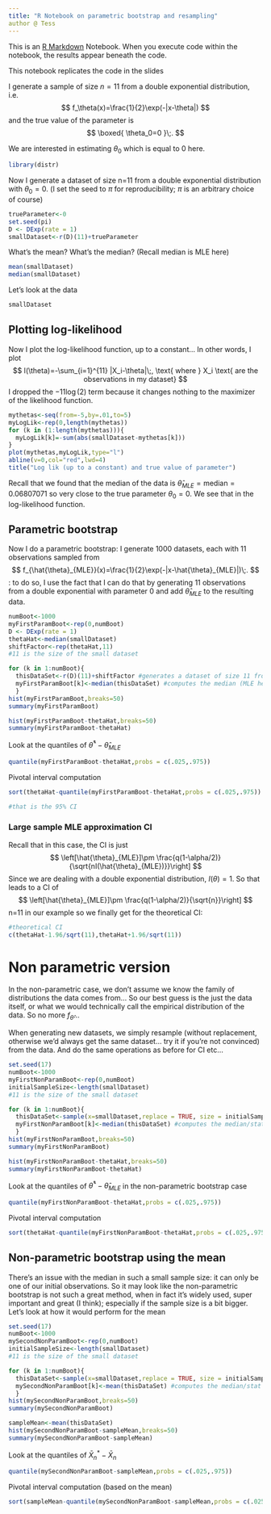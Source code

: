```yaml
---
title: "R Notebook on parametric bootstrap and resampling"
author @ Tess
---
```


This is an [R Markdown](http://rmarkdown.rstudio.com) Notebook. When you execute code within the notebook, the results appear beneath the code. 

This notebook replicates the code in the slides

I generate a sample of size $n=11$ from a double exponential distribution, i.e. 
$$
f_\theta(x)=\frac{1}{2}\exp(-|x-\theta|)
$$
and the true value of the parameter is 
$$
\boxed{
\theta_0=0
}\;.
$$

We are interested in estimating $\theta_0$ which is equal to 0 here. 

```r
library(distr)
```
Now I generate a dataset of size n=11 from a double exponential distribution with $\theta_0=0$. (I set the seed to $\pi$ for reproducibility; $\pi$ is an arbitrary choice of course)
```r
trueParameter<-0
set.seed(pi)
D <- DExp(rate = 1) 
smallDataset<-r(D)(11)+trueParameter
```
What's the mean? What's the median? (Recall median is MLE here)
```r
mean(smallDataset)
median(smallDataset)
```
Let's look at the data
```r
smallDataset
```
## Plotting log-likelihood
Now I plot the log-likelihood function, up to a constant... In other words, I plot 
$$
l(\theta)=-\sum_{i=1}^{11} |X_i-\theta|\;, \text{ where } X_i \text{ are the observations in my dataset}
$$
I dropped the $-11 \log(2)$ term because it changes nothing to the maximizer of the likelihood function. 
```r
mythetas<-seq(from=-5,by=.01,to=5)
myLogLik<-rep(0,length(mythetas))
for (k in (1:length(mythetas))){
  myLogLik[k]=-sum(abs(smallDataset-mythetas[k]))    
}
plot(mythetas,myLogLik,type="l")
abline(v=0,col="red",lwd=4)
title("Log lik (up to a constant) and true value of parameter")
```

Recall that we found that the median of the data is $\hat{\theta}_{MLE}=\text{median}=0.06807071$ so very close to the true parameter $\theta_0=0$. We see that in the log-likelihood function.  

## Parametric bootstrap
Now I do a parametric bootstrap: I generate 1000 datasets, each with 11 observations sampled from 
$$
f_{\hat{\theta}_{MLE}}(x)=\frac{1}{2}\exp(-|x-\hat{\theta}_{MLE}|)\;.
$$
\textbf{Technical note}: to do so, I use the fact that I can do that by generating 11 observations from a double exponential with parameter 0 and add $\hat{\theta}_{MLE}$ to the resulting data. 

```r
numBoot<-1000
myFirstParamBoot<-rep(0,numBoot)
D <- DExp(rate = 1)
thetaHat<-median(smallDataset)
shiftFactor<-rep(thetaHat,11)
#11 is the size of the small dataset 

for (k in 1:numBoot){
  thisDataSet<-r(D)(11)+shiftFactor #generates a dataset of size 11 from the right distribution
  myFirstParamBoot[k]<-median(thisDataSet) #computes the median (MLE here) for this dataset
  }
hist(myFirstParamBoot,breaks=50)
summary(myFirstParamBoot)
```

```r
hist(myFirstParamBoot-thetaHat,breaks=50)
summary(myFirstParamBoot-thetaHat)
```
Look at the quantiles of $\hat{\theta}^*-\hat{\theta}_{MLE}$
```r
quantile(myFirstParamBoot-thetaHat,probs = c(.025,.975)) 
```

Pivotal interval computation
```r
sort(thetaHat-quantile(myFirstParamBoot-thetaHat,probs = c(.025,.975)) )

#that is the 95% CI
```
### Large sample MLE approximation CI
Recall that in this case, the CI is just 
$$
\left[\hat{\theta}_{MLE}]\pm \frac{q(1-\alpha/2)}{\sqrt{nI(\hat{\theta}_{MLE})}}\right]
$$
Since we are dealing with a double exponential distribution, $I(\theta)=1$. So that leads to a CI of 
$$
\left[\hat{\theta}_{MLE}]\pm \frac{q(1-\alpha/2)}{\sqrt{n}}\right]
$$
n=11 in our example so we finally get for the theoretical CI:
```r
#theoretical CI 
c(thetaHat-1.96/sqrt(11),thetaHat+1.96/sqrt(11))
```

# Non parametric version

In the non-parametric case, we don't assume we know the family of distributions the data comes from... So our best guess is the just the data itself, or what we would technically call the empirical distribution of the data. So no more $f_{\hat{\theta}}$... 

When generating new datasets, we simply resample (without replacement, otherwise we'd always get the same dataset... try it if you're not convinced) from the data. And do the same operations as before for CI etc... 

```r
set.seed(17)
numBoot<-1000
myFirstNonParamBoot<-rep(0,numBoot)
initialSampleSize<-length(smallDataset)
#11 is the size of the small dataset 

for (k in 1:numBoot){
  thisDataSet<-sample(x=smallDataset,replace = TRUE, size = initialSampleSize) #generates a dataset of size 11 by resampling from the original data/empirical distribution. This is the only difference with our parametric bootstrap chunk!
  myFirstNonParamBoot[k]<-median(thisDataSet) #computes the median/stat of interest here for this dataset
  }
hist(myFirstNonParamBoot,breaks=50)
summary(myFirstNonParamBoot)
```

```r
hist(myFirstNonParamBoot-thetaHat,breaks=50)
summary(myFirstNonParamBoot-thetaHat)
```
Look at the quantiles of $\hat{\theta}^*-\hat{\theta}_{MLE}$ in the non-parametric bootstrap case
```r
quantile(myFirstNonParamBoot-thetaHat,probs = c(.025,.975)) 
```

Pivotal interval computation
```r
sort(thetaHat-quantile(myFirstNonParamBoot-thetaHat,probs = c(.025,.975)) )
```

## Non-parametric bootstrap using the mean
There's an issue with the median in such a small sample size: it can only be one of our initial observations. So it may look like the non-parametric bootstrap is not such a great method, when in fact it's widely used, super important and great (I think); especially if the sample size is a bit bigger. 
Let's look at how it would perform for the mean

```r
set.seed(17)
numBoot<-1000
mySecondNonParamBoot<-rep(0,numBoot)
initialSampleSize<-length(smallDataset)
#11 is the size of the small dataset 

for (k in 1:numBoot){
  thisDataSet<-sample(x=smallDataset,replace = TRUE, size = initialSampleSize) #generates a dataset of size 11 by resampling from the original data/empirical distribution. This is the only difference with our parametric bootstrap chunk!
  mySecondNonParamBoot[k]<-mean(thisDataSet) #computes the median/stat of interest here for this dataset
  }
hist(mySecondNonParamBoot,breaks=50)
summary(mySecondNonParamBoot)
```
```r
sampleMean<-mean(thisDataSet)
hist(mySecondNonParamBoot-sampleMean,breaks=50)
summary(mySecondNonParamBoot-sampleMean)
```
Look at the quantiles of $\bar{X}_n^*-\bar{X}_n$
```r
quantile(mySecondNonParamBoot-sampleMean,probs = c(.025,.975)) 
```

Pivotal interval computation (based on the mean)
```r
sort(sampleMean-quantile(mySecondNonParamBoot-sampleMean,probs = c(.025,.975)) )
```

